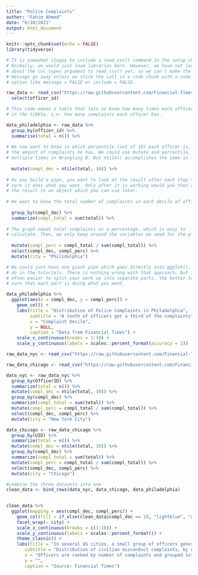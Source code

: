 ```yaml
---
title: "Police Complaints"
author: "Fahim Ahmed"
date: "6/10/2021"
output: html_document
---
```


```r
knitr::opts_chunk$set(echo = FALSE)
library(tidyverse)

# It is somewhat sloppy to include a read_csv() command in the setup chunk.
# Normally, we would just load libraries here. However, we have not learned
# about the col_types argument to read_csv() yet, so we can't make the annoying
# message go away unless we stick the call in a code chunk with a code chunk
# option like message = FALSE or include = FALSE.

raw_data <- read_csv("https://raw.githubusercontent.com/Financial-Times/police-misconduct-complaints-analysis/main/output/philly_clean.csv") %>% 
  select(officer_id) 
```


```r

# This code makes a table that lets us know how many times each officer id appeared 
# in the tibble, i.e. how many complaints each officer has.

data_philadelphia <- raw_data %>% 
  group_by(officer_id) %>% 
  summarise(total = n()) %>% 
  
# We now want to know in which percentile (out of 10) each officer is, based on
# the amount of complaints he has. We could use mutate and percentile, as we did 
# multiple times in Wrangling B. But ntile() accomplishes the same in less code.
  
  mutate(compl_dec = ntile(total, 10)) %>% 
  
# As you build a pipe, you want to look at the result after each step to make
# sure it does what you want. Only after it is working would you then assign
# the result to an object which you can use later. 
  
# We want to know the total number of complaints in each decile of officers.
  
  group_by(compl_dec) %>% 
  summarize(compl_total = sum(total)) %>% 
  
# The graph needs total complaints as a percentage, which is easy to
# calculate. Then, we only keep around the variables we need for the plot.
  
  mutate(compl_perc = compl_total / sum(compl_total)) %>% 
  select(compl_dec, compl_perc) %>%
  mutate(city = "Philidelphia")
```

```r
# We could just have one giant pipe which goes directly into ggplot(), like we
# do in the tutorials. There is nothing wrong with that approach, but it is
# often easier to split your work up into separate parts, the better to make
# sure that each part is doing what you want.

data_philadelphia %>% 
  ggplot(aes(x = compl_dec, y = compl_perc)) +
    geom_col() +
    labs(title = "Distribution of Police Complaints in Philadelphia",
         subtitle = "A tenth of officers get a third of the complaints",
         x = "Complaint Decile",
         y = NULL,
         caption = "Data from Financial Times") +
    scale_x_continuous(breaks = 1:10) +
    scale_y_continuous(labels = scales::percent_format(accuracy = 1)) 
```

```r
raw_data_nyc <- read_csv("https://raw.githubusercontent.com/Financial-Times/police-misconduct-complaints-analysis/main/output/nyc_clean.csv")

raw_data_chicago <- read_csv("https://raw.githubusercontent.com/Financial-Times/police-misconduct-complaints-analysis/main/output/chicago_clean.csv")

```
```r
data_nyc <- raw_data_nyc %>%
  group_by(OfficerID) %>%
  summarize(total = n()) %>%
  mutate(compl_dec = ntile(total, 10)) %>%
  group_by(compl_dec) %>%
  summarize(compl_total = sum(total)) %>%
  mutate(compl_perc = compl_total / sum(compl_total)) %>%
  select(compl_dec, compl_perc) %>%
  mutate(city = "New York City")

data_chicago <- raw_data_chicago %>%
  group_by(UID) %>%
  summarize(total = n()) %>%
  mutate(compl_dec = ntile(total, 10)) %>%
  group_by(compl_dec) %>%
  summarize(compl_total = sum(total)) %>%
  mutate(compl_perc = compl_total / sum(compl_total)) %>%
  select(compl_dec, compl_perc) %>%
  mutate(city = "Chicago")

#combine the three datasets into one
clean_data <- bind_rows(data_nyc, data_chicago, data_philadelphia)
  
```

```r
clean_data %>%
  ggplot(mapping = aes(compl_dec, compl_perc)) +
    geom_col(fill = if_else(clean_data$compl_dec == 10, "lightblue", "dodgerblue4")) +
    facet_wrap(~ city) +
    scale_x_continuous(breaks = c(1:10)) +
    scale_y_continuous(labels = scales::percent_format()) + 
    theme_classic() +
    labs(title = "In several US cities, a small group of officers generate a disproportionate\nshare of misconduct in complaints",
       subtitle = "Distribution of civilian misconduct complaints, by decile",
       x = "Officers are ranked by number of complaints and grouped into deciles",
       y = "",
       caption = "Source: Financial Times")
  

```


